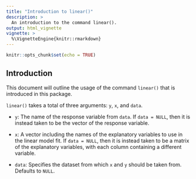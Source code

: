 ---
title: "Introduction to linear()"
description: >
  An introduction to the command linear().
output: html_vignette
vignette: >
  %\VignetteEngine{knitr::rmarkdown}
---

```{r setup, include=FALSE}
knitr::opts_chunk$set(echo = TRUE)
```

## Introduction

This document will outline the usage of the command `linear()` that is introduced in this package. 

`linear()` takes a total of three arguments: `y`, `x`, and `data`.

* `y`: The name of the response variable from `data`. If `data = NULL`, then it is instead taken to be the vector of the response variable.

* `x`: A vector including the names of the explanatory variables to use in the linear model fit. If `data = NULL`, then it is instead taken to be a matrix of the explanatory variables, with each column containing a different variable.

* `data`: Specifies the dataset from which `x` and `y` should be taken from. Defaults to `NULL`.

